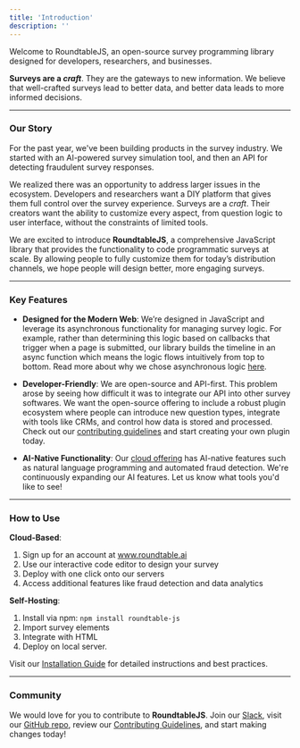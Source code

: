 ```yaml
---
title: 'Introduction'
description: ''
---
```


Welcome to RoundtableJS, an open-source survey programming library designed for developers, researchers, and businesses.

**Surveys are a _craft_**. They are the gateways to new information.  We believe that well-crafted surveys lead to better data, and better data leads to more informed decisions.

---

### Our Story

For the past year, we've been building products in the survey industry. We started with an AI-powered survey simulation tool, and then an API for detecting fraudulent survey responses.

We realized there was an opportunity to address larger issues in the ecosystem. Developers and researchers want a DIY platform that gives them full control over the survey experience. Surveys are a *craft*. Their creators want the ability to customize every aspect, from question logic to user interface, without the constraints of limited tools.

We are excited to introduce **RoundtableJS**, a comprehensive JavaScript library that provides the functionality to code programmatic surveys at scale. By allowing people to fully customize them for today’s distribution channels, we hope people will design better, more engaging surveys.

---

### Key Features

- **Designed for the Modern Web**: We’re designed in JavaScript and leverage its asynchronous functionality for managing survey logic. For example, rather than determining this logic based on callbacks that trigger when a page is submitted, our library builds the timeline in an async function which means the logic flows intuitively from top to bottom. Read more about why we chose asynchronous logic [here](logic).

- **Developer-Friendly**: We are open-source and API-first. This problem arose by seeing how difficult it was to integrate our API into other survey softwares. We want the open-source offering to include a robust plugin ecosystem where people can introduce new question types, integrate with tools like CRMs, and control how data is stored and processed. Check out our [contributing guidelines](contribution) and start creating your own plugin today.

- **AI-Native Functionality**: Our [cloud offering](https://www.roundtable.ai) has AI-native features such as natural language programming and automated fraud detection. We're continuously expanding our AI features. Let us know what tools you'd like to see!


---

### How to Use

**Cloud-Based**: 

1. Sign up for an account at www.roundtable.ai
2. Use our interactive code editor to design your survey
3. Deploy with one click onto our servers
4. Access additional features like fraud detection and data analytics

**Self-Hosting**: 

1. Install via npm: ```npm install roundtable-js```
2. Import survey elements
3. Integrate with HTML
4. Deploy on local server.

Visit our [Installation Guide](installation) for detailed instructions and best practices.

---

### Community

We would love for you to contribute to **RoundtableJS**. Join our [Slack](https://join.slack.com/t/roundtablejs/shared_invite/zt-2m09n74yv-B~UeGbxSzGMTO3f0qXhRxQ), visit our [GitHub repo](https://github.com/roundtableAI/roundtable-js?tab=readme-ov-file), review our [Contributing Guidelines](contribution), and start making changes today!